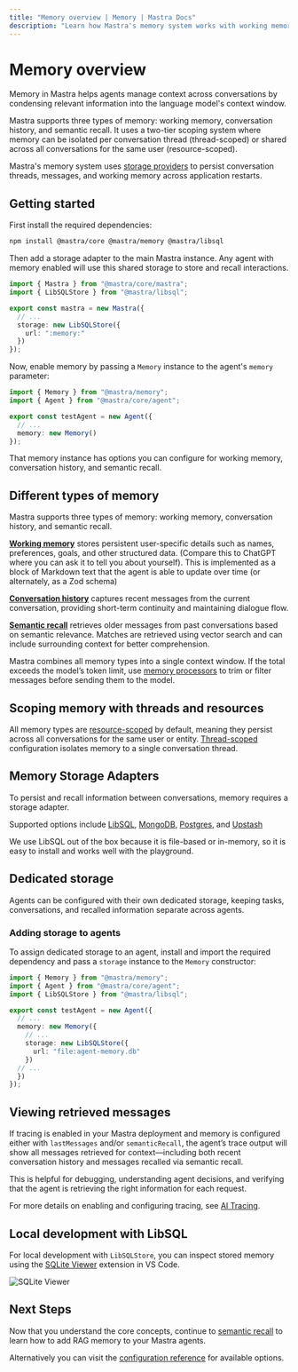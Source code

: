 ```yaml
---
title: "Memory overview | Memory | Mastra Docs"
description: "Learn how Mastra's memory system works with working memory, conversation history, and semantic recall."
---
```


# Memory overview

Memory in Mastra helps agents manage context across conversations by condensing relevant information into the language model's context window.

Mastra supports three types of memory: working memory, conversation history, and semantic recall. It uses a two-tier scoping system where memory can be isolated per conversation thread (thread-scoped) or shared across all conversations for the same user (resource-scoped).

Mastra's memory system uses [storage providers](#memory-storage-adapters) to persist conversation threads, messages, and working memory across application restarts.

## Getting started

First install the required dependencies:

```bash copy
npm install @mastra/core @mastra/memory @mastra/libsql
```

Then add a storage adapter to the main Mastra instance. Any agent with memory enabled will use this shared storage to store and recall interactions.

```typescript {6-8} title="src/mastra/index.ts" showLineNumbers copy
import { Mastra } from "@mastra/core/mastra";
import { LibSQLStore } from "@mastra/libsql";

export const mastra = new Mastra({
  // ...
  storage: new LibSQLStore({
    url: ":memory:"
  })
});
```

Now, enable memory by passing a `Memory` instance to the agent's `memory` parameter:

```typescript {3-5} title="src/mastra/agents/test-agent.ts" showLineNumbers copy
import { Memory } from "@mastra/memory";
import { Agent } from "@mastra/core/agent";

export const testAgent = new Agent({
  // ...
  memory: new Memory()
});
```

That memory instance has options you can configure for working memory, conversation history, and semantic recall.

## Different types of memory

Mastra supports three types of memory: working memory, conversation history, and semantic recall.

[**Working memory**](./working-memory) stores persistent user-specific details such as names, preferences, goals, and other structured data. (Compare this to ChatGPT where you can ask it to tell you about yourself). This is implemented as a block of Markdown text that the agent is able to update over time (or alternately, as a Zod schema)

[**Conversation history**](./conversation-history) captures recent messages from the current conversation, providing short-term continuity and maintaining dialogue flow.

[**Semantic recall**](./semantic-recall) retrieves older messages from past conversations based on semantic relevance. Matches are retrieved using vector search and can include surrounding context for better comprehension.

Mastra combines all memory types into a single context window. If the total exceeds the model’s token limit, use [memory processors](./memory-processors) to trim or filter messages before sending them to the model.

## Scoping memory with threads and resources

All memory types are [resource-scoped](./working-memory#resource-scoped-memory-default) by default, meaning they persist across all conversations for the same user or entity. [Thread-scoped](./working-memory#thread-scoped-memory) configuration isolates memory to a single conversation thread.

## Memory Storage Adapters

To persist and recall information between conversations, memory requires a storage adapter.

Supported options include [LibSQL](/docs/memory/storage/memory-with-libsql), [MongoDB](/examples/memory/memory-with-mongodb), [Postgres](/docs/memory/storage/memory-with-pg), and [Upstash](/docs/memory/storage/memory-with-upstash)

We use LibSQL out of the box because it is file-based or in-memory, so it is easy to install and works well with the playground.

## Dedicated storage

Agents can be configured with their own dedicated storage, keeping tasks, conversations, and recalled information separate across agents.

### Adding storage to agents

To assign dedicated storage to an agent, install and import the required dependency and pass a `storage` instance to the `Memory` constructor:

```typescript {3, 9-11} title="src/mastra/agents/test-agent.ts" showLineNumbers copy
import { Memory } from "@mastra/memory";
import { Agent } from "@mastra/core/agent";
import { LibSQLStore } from "@mastra/libsql";

export const testAgent = new Agent({
  // ...
  memory: new Memory({
    // ...
    storage: new LibSQLStore({
      url: "file:agent-memory.db"
    })
  // ...
  })
});
```

## Viewing retrieved messages

If tracing is enabled in your Mastra deployment and memory is configured either with `lastMessages` and/or `semanticRecall`, the agent’s trace output will show all messages retrieved for context—including both recent conversation history and messages recalled via semantic recall.

This is helpful for debugging, understanding agent decisions, and verifying that the agent is retrieving the right information for each request.

For more details on enabling and configuring tracing, see [AI Tracing](../observability/ai-tracing/overview).

## Local development with LibSQL

For local development with `LibSQLStore`, you can inspect stored memory using the [SQLite Viewer](https://marketplace.visualstudio.com/items?itemName=qwtel.sqlite-viewer) extension in VS Code.

![SQLite Viewer](/img/memory/memory-sqlite-viewer.jpg)

## Next Steps

Now that you understand the core concepts, continue to [semantic recall](./semantic-recall) to learn how to add RAG memory to your Mastra agents.

Alternatively you can visit the [configuration reference](/reference/memory/memory-class) for available options.

